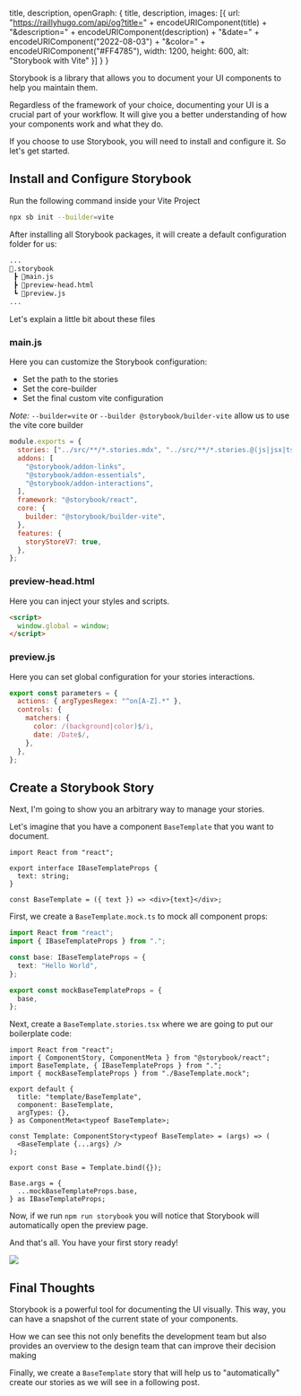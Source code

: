 
  title,
  description,
  openGraph: {
    title,
    description,
    images: [{
      url: "https://raillyhugo.com/api/og?title=" + encodeURIComponent(title) + "&description=" + encodeURIComponent(description) + "&date=" + encodeURIComponent("2022-08-03") + "&color=" + encodeURIComponent("#FF4785"),
      width: 1200,
      height: 600,
      alt: "Storybook with Vite"
    }]
  }
}


Storybook is a library that allows you to document your UI components to help you maintain them.

Regardless of the framework of your choice, documenting your UI is a crucial part of your workflow.
It will give you a better understanding of how your components work and what they do.

If you choose to use Storybook, you will need to install and configure it. So let's get started.

## Install and Configure Storybook

Run the following command inside your Vite Project

```bash title="Terminal"
npx sb init --builder=vite
```

After installing all Storybook packages, it will create a default configuration folder for us:

```bash showLineNumbers title="Working Directory"
...
📂.storybook
 ┣ 📄main.js
 ┣ 📄preview-head.html
 ┗ 📄preview.js
...
```

Let's explain a little bit about these files

### main.js

Here you can customize the Storybook configuration:

- Set the path to the stories
- Set the core-builder
- Set the final custom vite configuration

_Note:_ `--builder=vite` or `--builder @storybook/builder-vite` allow us to use the vite core builder

```js showLineNumbers {10} title=".storybook/main.js"
module.exports = {
  stories: ["../src/**/*.stories.mdx", "../src/**/*.stories.@(js|jsx|ts|tsx)"],
  addons: [
    "@storybook/addon-links",
    "@storybook/addon-essentials",
    "@storybook/addon-interactions",
  ],
  framework: "@storybook/react",
  core: {
    builder: "@storybook/builder-vite",
  },
  features: {
    storyStoreV7: true,
  },
};
```

### preview-head.html

Here you can inject your styles and scripts.

```html title=".storybook/preview-head.html"
<script>
  window.global = window;
</script>
```

### preview.js

Here you can set global configuration for your stories interactions.

```js title=".storybook/preview.js"
export const parameters = {
  actions: { argTypesRegex: "^on[A-Z].*" },
  controls: {
    matchers: {
      color: /(background|color)$/i,
      date: /Date$/,
    },
  },
};
```

## Create a Storybook Story

Next, I'm going to show you an arbitrary way to manage your stories.

Let's imagine that you have a component `BaseTemplate` that you want to document.

```tsx showLineNumbers {4} title="components/BaseTemplate/index.tsx"
import React from "react";

export interface IBaseTemplateProps {
  text: string;
}

const BaseTemplate = ({ text }) => <div>{text}</div>;
```

First, we create a `BaseTemplate.mock.ts` to mock all component props:

```ts showLineNumbers {5} title="components/BaseTemplate/BaseTemplate.mock.ts"
import React from "react";
import { IBaseTemplateProps } from ".";

const base: IBaseTemplateProps = {
  text: "Hello World",
};

export const mockBaseTemplateProps = {
  base,
};
```

Next, create a `BaseTemplate.stories.tsx` where we are going to put our boilerplate code:

```tsx showLineNumbers {3,4} title="components/BaseTemplate/BaseTemplate.stories.mdx"
import React from "react";
import { ComponentStory, ComponentMeta } from "@storybook/react";
import BaseTemplate, { IBaseTemplateProps } from ".";
import { mockBaseTemplateProps } from "./BaseTemplate.mock";

export default {
  title: "template/BaseTemplate",
  component: BaseTemplate,
  argTypes: {},
} as ComponentMeta<typeof BaseTemplate>;

const Template: ComponentStory<typeof BaseTemplate> = (args) => (
  <BaseTemplate {...args} />
);

export const Base = Template.bind({});

Base.args = {
  ...mockBaseTemplateProps.base,
} as IBaseTemplateProps;
```

Now, if we run `npm run storybook` you will notice that Storybook will automatically open the preview page.

And that's all. You have your first story ready!

<Image src="/images/storybook-1.webp" width={1904} height={856} />

## Final Thoughts

Storybook is a powerful tool for documenting the UI visually. This way, you can have a snapshot of the current state of your components.

How we can see this not only benefits the development team but also provides an overview to the design team that can improve their decision making

Finally, we create a `BaseTemplate` story that will help us to "automatically" create our stories as we will see in a following post.
